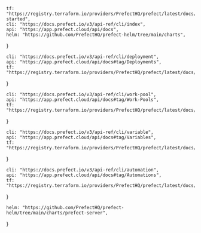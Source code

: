     tf: "https://registry.terraform.io/providers/PrefectHQ/prefect/latest/docs/guides/getting-started",
    cli: "https://docs.prefect.io/v3/api-ref/cli/index",
    api: "https://app.prefect.cloud/api/docs",
    helm: "https://github.com/PrefectHQ/prefect-helm/tree/main/charts",
}

    cli: "https://docs.prefect.io/v3/api-ref/cli/deployment",
    api: "https://app.prefect.cloud/api/docs#tag/Deployments",
    tf: "https://registry.terraform.io/providers/PrefectHQ/prefect/latest/docs/resources/deployment",
}

    cli: "https://docs.prefect.io/v3/api-ref/cli/work-pool",
    api: "https://app.prefect.cloud/api/docs#tag/Work-Pools",
    tf: "https://registry.terraform.io/providers/PrefectHQ/prefect/latest/docs/resources/work_pool",
}

    cli: "https://docs.prefect.io/v3/api-ref/cli/variable",
    api: "https://app.prefect.cloud/api/docs#tag/Variables",
    tf: "https://registry.terraform.io/providers/PrefectHQ/prefect/latest/docs/resources/variable",
}

    cli: "https://docs.prefect.io/v3/api-ref/cli/automation",
    api: "https://app.prefect.cloud/api/docs#tag/Automations",
    tf: "https://registry.terraform.io/providers/PrefectHQ/prefect/latest/docs/resources/automation",
}

    helm: "https://github.com/PrefectHQ/prefect-helm/tree/main/charts/prefect-server",
}